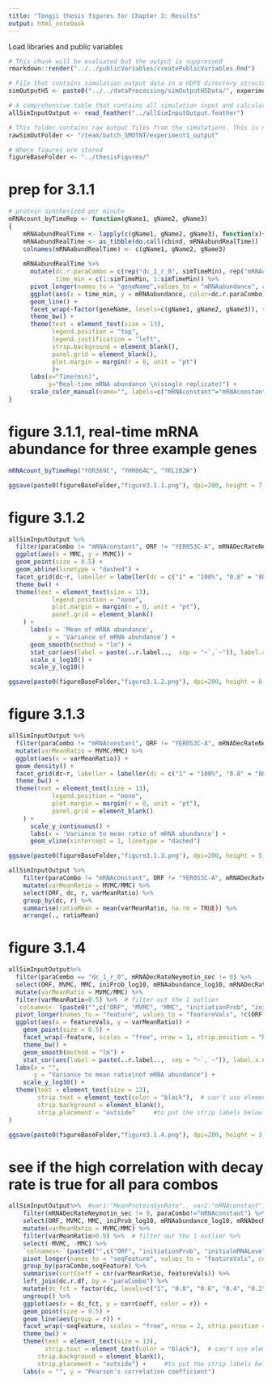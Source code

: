 ```yaml
---
title: "Tongji thesis figures for Chapter 3: Results"
output: html_notebook
---
```


Load libraries and public variables
```r
# This chunk will be evaluated but the output is suppressed
rmarkdown::render("../../publicVariables/createPublicVariables.Rmd")
```

```r
# File that contains simulation output data in a HDF5 directory structure specified in "/publicVariables/createPublicVariables.Rmd"
simOutputH5 <- paste0("../../dataProcessing/simOutputH5Data/", experimentID, "_output.h5")

# A comprehensive table that contains all simulation input and calculated output metrics
allSimInputOutput <- read_feather("../allSimInputOutput.feather")

# This folder contains raw output files from the simulations. This is needed for calculate_para_sp_mcpsr()
rawSimOutFolder <- "/team/batch_SMOTNT/experiment1_output"

# Where figures are stored
figureBaseFolder <- "../thesisFigures/"
```


# prep for 3.1.1
```r
# protein synthesized per minute
mRNAcount_byTimeRep <- function(gName1, gName2, gName3)
{
    mRNAabundRealTime <- lapply(c(gName1, gName2, gName3), function(x){c((h5read(simOutputH5, paste0(gsub("-", "", x), "/gene_sp_mRNAcount_perMin/dc_1_r_0")))[1, ],  rep(simInputFeatures$mRNAabundance[which(simInputFeatures$ORF==x)], simTimeMin))})
    mRNAabundRealTime <- as_tibble(do.call(cbind, mRNAabundRealTime))
    colnames(mRNAabundRealTime) <- c(gName1, gName2, gName3)
    
    mRNAabundRealTime %>%
      mutate(dc.r.paraCombo = c(rep("dc_1_r_0", simTimeMin), rep("mRNAconstant", simTimeMin)), 
             time_min = c(1:simTimeMin, 1:simTimeMin)) %>%
      pivot_longer(names_to = "geneName",values_to = "mRNAabundance", cols = 1:3) %>%
      ggplot(aes(x = time_min, y = mRNAabundance, color=dc.r.paraCombo)) +
      geom_line() +
      facet_wrap(~factor(geneName, levels=c(gName1, gName2, gName3)), scale="free", nrow=3) +
      theme_bw() +
      theme(text = element_text(size = 13),
            legend.position = "top",
            legend.justification = "left",
            strip.background = element_blank(),
            panel.grid = element_blank(),
            plot.margin = margin(r = 0, unit = "pt")
            )+
      labs(x="Time(min)",
           y="Real-time mRNA abundance \n(single replicate)") +
      scale_color_manual(name="", labels=c("mRNAconstant"="mRNAconstant", "dc_1_r_0"="100% CMD 0 ribosome protection"), values = c("#1F78B4", "#FF7F00")) 
}

```

# figure 3.1.1, real-time mRNA abundance for three example genes
```r
mRNAcount_byTimeRep("YOR369C", "YHR064C", "YKL182W") 

ggsave(paste0(figureBaseFolder,"figure3.1.1.png"), dpi=200, height = 7, width = 7)
```


# figure 3.1.2
```r
allSimInputOutput %>%
  filter(paraCombo != "mRNAconstant", ORF != "YER053C-A", mRNADecRateNeymotin_sec != 0) %>%
  ggplot(aes(x = MMC, y = MVMC)) +
  geom_point(size = 0.5) +
  geom_abline(linetype = "dashed") +
  facet_grid(dc~r, labeller = labeller(dc = c("1" = "100%", "0.8" = "80%", "0.6" = "60%", "0.4" = "40%", "0.2" = "20%", "0" = "CMD 0%"), r = c("0" = "Ribosome protection  =  0", "0.1" = "0.1", "0.4" = "0.4", "1" = "1"), label_parsed)) +
  theme_bw() +
  theme(text = element_text(size = 13),
            legend.position = "none",
            plot.margin = margin(r = 0, unit = "pt"),
            panel.grid = element_blank()
    ) +
      labs(x = 'Mean of mRNA abundance',
           y = 'Variance of mRNA abundance') +
      geom_smooth(method = "lm") +
      stat_cor(aes(label = paste(..r.label..,  sep = "~`,`~")), label.x.npc = 0.7, label.y.npc = 0.4, size = 5) +
      scale_x_log10() +
      scale_y_log10()

ggsave(paste0(figureBaseFolder,"figure3.1.2.png"), dpi=200, height = 6, width = 9)

```


# figure 3.1.3
```r
allSimInputOutput %>%
  filter(paraCombo != "mRNAconstant", ORF != "YER053C-A", mRNADecRateNeymotin_sec != 0) %>%
  mutate(varMeanRatio = MVMC/MMC) %>% 
  ggplot(aes(x = varMeanRatio)) +
  geom_density() +
  facet_grid(dc~r, labeller = labeller(dc = c("1" = "100%", "0.8" = "80%", "0.6" = "60%", "0.4" = "40%", "0.2" = "20%", "0" = "CMD 0%"), r = c("0" = "Ribosome protection  =  0", "0.1" = "0.1", "0.4" = "0.4", "1" = "1"), label_parsed)) +
  theme_bw() +
  theme(text = element_text(size = 13),
            legend.position = "none",
            plot.margin = margin(r = 0, unit = "pt"),
            panel.grid = element_blank()
    ) +
      scale_y_continuous() +
      labs(x = 'Variance to mean ratio of mRNA abundance') +
      geom_vline(xintercept = 1, linetype = "dashed")

ggsave(paste0(figureBaseFolder,"figure3.1.3.png"), dpi=200, height = 5, width = 9)


```

```r
allSimInputOutput %>%
    filter(paraCombo != "mRNAconstant", ORF != "YER053C-A", mRNADecRateNeymotin_sec != 0) %>%
    mutate(varMeanRatio = MVMC/MMC) %>% 
    select(ORF, dc, r, varMeanRatio) %>% 
    group_by(dc, r) %>% 
    summarise(ratioMean = mean(varMeanRatio, na.rm = TRUE)) %>% 
    arrange(., ratioMean)

```


# figure 3.1.4
```r
allSimInputOutput%>%  
  filter(paraCombo == "dc_1_r_0", mRNADecRateNeymotin_sec != 0) %>%
  select(ORF, MVMC, MMC, iniProb_log10, mRNAabundance_log10, mRNADecRateNeymotin_sec_log10, CAI, geneLength_codon_log10) %>%
  mutate(varMeanRatio = MVMC/MMC) %>%
  filter(varMeanRatio>0.5) %>%  # filter out the 1 outlier
  `colnames<-`(paste0("",c("ORF", "MVMC", "MMC", "initiationProb", "initialmRNALevel", "mRNADecayRate", "CAI", "geneLength", "varMeanRatio"))) %>%
  pivot_longer(names_to = "feature", values_to = "featureVals", !c(ORF, MVMC, MMC, varMeanRatio)) %>%
  ggplot(aes(x = featureVals, y = varMeanRatio)) +
    geom_point(size = 0.5) +
    facet_wrap(~feature, scales = "free", nrow = 1, strip.position = "bottom") +
    theme_bw() +
    geom_smooth(method = "lm") +
    stat_cor(aes(label = paste(..r.label..,  sep = "~`,`~")), label.x.npc = 0.3, label.y.npc = 0.05, size = 3) +
  labs(x = "",
       y = "Variance to mean ratio\nof mRNA abundance") +
    scale_y_log10() +
  theme(text = element_text(size = 13),
        strip.text = element_text(color = "black"),  # can't use element_blank() here because it gives error when p1+p2
        strip.background = element_blank(),  
        strip.placement = "outside"     #to put the strip labels below x-axis
)

ggsave(paste0(figureBaseFolder,"figure3.1.4.png"), dpi=200, height = 3, width = 8)

```

# see if the high correlation with decay rate is true for all para combos 
```r
allSimInputOutput%>%  #var1:"MeanProteinSynRate".. var2:"mRNAconstant", "dc_1_r_0"
    filter(mRNADecRateNeymotin_sec != 0, paraCombo!="mRNAconstant") %>%
    select(ORF, MVMC, MMC, iniProb_log10, mRNAabundance_log10, mRNADecRateNeymotin_sec_log10, CAI, geneLength_codon_log10, paraCombo, dc, r) %>%
    mutate(varMeanRatio = MVMC/MMC) %>%
    filter(varMeanRatio>0.5) %>%  # filter out the 1 outlier %>% 
    select(-MVMC, -MMC) %>% 
    `colnames<-`(paste0("",c("ORF", "initiationProb", "initialmRNALevel", "mRNADecayRate", "CAI", "geneLength", "paraCombo", "dc", "r", "varMeanRatio"))) %>% 
    pivot_longer(names_to = "seqFeature", values_to = "featureVals", cols = 2:6) %>% 
    group_by(paraCombo,seqFeature) %>% 
    summarise(corrCoeff = cor(varMeanRatio, featureVals)) %>% 
    left_join(dc.r.df, by = "paraCombo") %>% 
    mutate(dc_fct = factor(dc, levels=c("1", "0.8", "0.6", "0.4", "0.2", "0"))) %>%
    ungroup() %>% 
    ggplot(aes(x = dc_fct, y = corrCoeff, color = r)) +
    geom_point(size = 0.5) +
    geom_line(aes(group = r)) +
    facet_wrap(~seqFeature, scales = "free", nrow = 2, strip.position = "bottom") +
    theme_bw() +
    theme(text = element_text(size = 13),
          strip.text = element_text(color = "black"),  # can't use element_blank() here because it gives error when p1+p2
        strip.background = element_blank(),  
        strip.placement = "outside") +     #to put the strip labels below x-axis
    labs(x = "", y = "Pearson's correlation coefficient")

    

```



